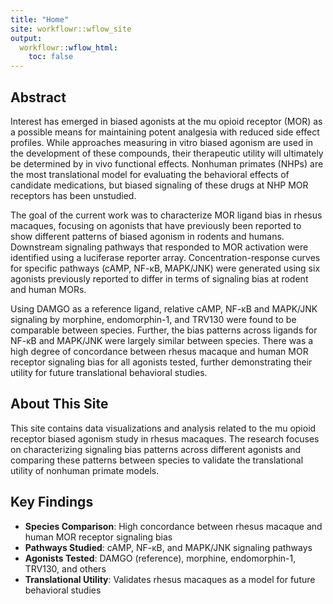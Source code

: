 ```yaml
---
title: "Home"
site: workflowr::wflow_site
output:
  workflowr::wflow_html:
    toc: false
---
```


## Abstract

Interest has emerged in biased agonists at the mu opioid receptor (MOR) as a possible means for maintaining potent analgesia with reduced side effect profiles. While approaches measuring in vitro biased agonism are used in the development of these compounds, their therapeutic utility will ultimately be determined by in vivo functional effects. Nonhuman primates (NHPs) are the most translational model for evaluating the behavioral effects of candidate medications, but biased signaling of these drugs at NHP MOR receptors has been unstudied.

The goal of the current work was to characterize MOR ligand bias in rhesus macaques, focusing on agonists that have previously been reported to show different patterns of biased agonism in rodents and humans. Downstream signaling pathways that responded to MOR activation were identified using a luciferase reporter array. Concentration-response curves for specific pathways (cAMP, NF-ĸB, MAPK/JNK) were generated using six agonists previously reported to differ in terms of signaling bias at rodent and human MORs.

Using DAMGO as a reference ligand, relative cAMP, NF-ĸB and MAPK/JNK signaling by morphine, endomorphin-1, and TRV130 were found to be comparable between species. Further, the bias patterns across ligands for NF-ĸB and MAPK/JNK were largely similar between species. There was a high degree of concordance between rhesus macaque and human MOR receptor signaling bias for all agonists tested, further demonstrating their utility for future translational behavioral studies.

## About This Site

This site contains data visualizations and analysis related to the mu opioid receptor biased agonism study in rhesus macaques. The research focuses on characterizing signaling bias patterns across different agonists and comparing these patterns between species to validate the translational utility of nonhuman primate models.

## Key Findings

- **Species Comparison**: High concordance between rhesus macaque and human MOR receptor signaling bias
- **Pathways Studied**: cAMP, NF-ĸB, and MAPK/JNK signaling pathways
- **Agonists Tested**: DAMGO (reference), morphine, endomorphin-1, TRV130, and others
- **Translational Utility**: Validates rhesus macaques as a model for future behavioral studies
